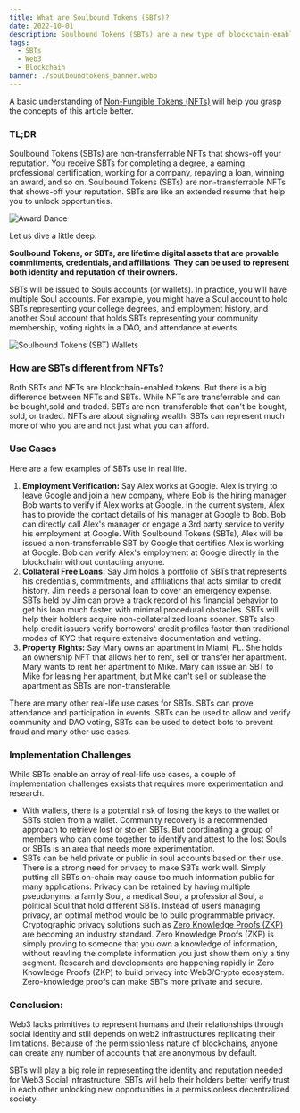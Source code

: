 ```yaml
---
title: What are Soulbound Tokens (SBTs)?
date: 2022-10-01
description: Soulbound Tokens (SBTs) are a new type of blockchain-enabled tokens to represent the commitments, credentials, and affiliations and affiliation of “Souls” that establish provenance and reputation.
tags:
  - SBTs
  - Web3 
  - Blockchain
banner: ./soulboundtokens_banner.webp
---
```


A basic understanding of [Non-Fungible Tokens (NFTs)](https://www.trophyday.xyz/no-hype-nft-guide "Non-Fungible Tokens (NFTs)")  will help you grasp the concepts of this article better.

### TL;DR

Soulbound Tokens (SBTs) are non-transferrable NFTs that shows-off your reputation. You receive SBTs for completing a degree, a earning professional certification, working for a company, repaying a loan, winning an award, and so on. Soulbound Tokens (SBTs) are non-transferrable NFTs that shows-off your reputation. SBTs are like an extended resume that help you to unlock opportunities.

![Award Dance](./awarddance.gif)

Let us dive a little deep.

**Soulbound Tokens, or SBTs, are lifetime digital assets that are provable commitments, credentials, and affiliations. They can be used to represent both identity and reputation of their owners.**

SBTs will be issued to Souls accounts (or wallets). In practice, you will have multiple Soul accounts. For example, you might have a Soul account to hold SBTs representing your college degrees, and employment history, and another Soul account that holds SBTs representing your community membership, voting rights in a DAO, and attendance at events.

![Soulbound Tokens (SBT) Wallets](./soul-wallets.png)

### How are SBTs different from NFTs?

Both SBTs and NFTs are blockchain-enabled tokens. But there is a big difference between NFTs and SBTs. While NFTs are transferrable and can be bought,sold and traded. SBTs are non-transferable that can't be bought, sold, or traded. NFTs are about signaling wealth. SBTs can represent much more of who you are and not just what you can afford.

### Use Cases

Here are a few examples of SBTs use in real life.

1. **Employment Verification:** Say Alex works at Google. Alex is trying to leave Google and join a new company, where Bob is the hiring manager. Bob wants to verify if Alex works at Google. In the current system, Alex has to provide the contact details of his manager at Google to Bob. Bob can directly call Alex's manager or engage a 3rd party service to verify his employment at Google. With Soulbound Tokens (SBTs), Alex will be issued a non-transferrable SBT by Google that certifies Alex is working at Google. Bob can verify Alex's employment at Google directly in the blockchain without contacting anyone.
2. **Collateral Free Loans:** Say Jim holds a portfolio of SBTs that represents his credentials, commitments, and affiliations that acts similar to credit history. Jim needs a personal loan to cover an emergency expense. SBTs held by Jim can prove a track record of his financial behavior to get his loan much faster, with minimal procedural obstacles. SBTs will help their holders acquire non-collateralized loans sooner. SBTs also help credit issuers verify borrowers' credit profiles faster than traditional modes of KYC that require extensive documentation and vetting.
3. **Property Rights:** Say Mary owns an apartment in Miami, FL. She holds an ownership NFT that allows her to rent, sell or transfer her apartment. Mary wants to rent her apartment to Mike. Mary can issue an SBT to Mike for leasing her apartment, but Mike can't sell or sublease the apartment as SBTs are non-transferable.

There are many other real-life use cases for SBTs. SBTs can prove attendance and participation in events. SBTs can be used to allow and verify community and DAO voting, SBTs can be used to detect bots to prevent fraud and many other use cases.

### Implementation Challenges

While SBTs enable an array of real-life use cases, a couple of implementation challenges exsists that requires more experimentation and research.

- With wallets, there is a potential risk of losing the keys to the wallet or SBTs stolen from a wallet. Community recovery is a recommended approach to retrieve lost or stolen SBTs. But coordinating a group of members who can come together to identify and attest to the lost Souls or SBTs is an area that needs more experimentation.
- SBTs can be held private or public in soul accounts based on their use. There is a strong need for privacy to make SBTs work well. Simply putting all SBTs on-chain may cause too much information public for many applications. Privacy can be retained by having multiple pseudonyms: a family Soul, a medical Soul, a professional Soul, a political Soul that hold different SBTs. Instead of users managing privacy, an optimal method would be to build programmable privacy. Cryptographic privacy solutions such as [Zero Knowledge Proofs (ZKP)](https://hackernoon.com/eli5-zero-knowledge-proof-78a276db9eff "Zero Knowledge Proofs (ZKP)") are becoming an industry standard. Zero Knowledge Proofs (ZKP) is simply proving to someone that you own a knowledge of information, without reavling the complete information you just show them only a tiny segment. Research and developments are happening rapidly in Zero Knowledge Proofs (ZKP) to build privacy into Web3/Crypto ecosystem. Zero-knowledge proofs can make SBTs more private and secure.






### Conclusion:

Web3 lacks primitives to represent humans and their relationships through social identity and still depends on web2 infrastructures replicating their limitations. Because of the permissionless nature of blockchains, anyone can create any number of accounts that are anonymous by default.

SBTs will play a big role in representing the identity and reputation needed for Web3 Social infrastructure. SBTs will help their holders better verify trust in each other unlocking new opportunities in a permissionless decentralized society.